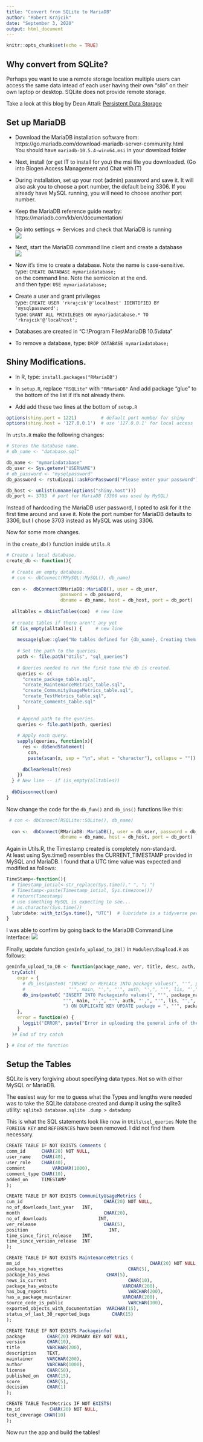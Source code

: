 ```yaml
---
title: "Convert from SQLite to MariaDB"
author: "Robert Krajcik"
date: "September 3, 2020"
output: html_document
---
```


```r
knitr::opts_chunk$set(echo = TRUE)
```

## Why convert from SQLite?

Perhaps you want to use a remote storage location multiple users can access the same data intead of each user having their own "silo" on their own laptop or desktop.  SQLite does not provide remote storage.

Take a look at this blog by Dean Attali:
[Persistent Data Storage](https://shiny.rstudio.com/articles/persistent-data-storage.html)

## Set up MariaDB

- Download the MariaDB installation software from:
https://go.mariadb.com/download-mariadb-server-community.html<br>
You should have `mariadb-10.5.4-winx64.msi` in your download folder

- Next, install (or get IT to install for you) the msi file you downloaded.
(Go into Biogen Access Management and Chat with IT)

- During installation, set up your root (admin) password and save it.
It will also ask you to choose a port number, the default being 3306.
If you already have MySQL running, you will need to choose another port number.

- Keep the MariaDB reference guide nearby:
https://mariadb.com/kb/en/documentation/

- Go into settings -> Services and check that MariaDB is running<br>
 ![](Services.png)
 
- Next, start the MariaDB command line client and create a database<br>
 ![](MariaDB_CLI.png)

- Now it's time to create a database. Note the name is case-sensitive.<br>
  type: `CREATE DATABASE mymariadatabase;` <br>
  on the command line.  Note the semicolon at the end.<br>
  and then type: `USE mymariadatabase;` <br>

- Create a user and grant privileges <br>
  type: `CREATE USER 'rkrajcik'@'localhost' IDENTIFIED BY 'mysqlpassword';`<br>
  type: `GRANT ALL PRIVILEGES ON mymariadatabase.* TO 'rkrajcik'@'localhost';`

- Databases are created in "C:\\Program Files\\MariaDB 10.5\\data"

- To remove a database, type: `DROP DATABASE mymariadatabase;`

## Shiny Modifications.

- In R, type: `install.packages("RMariaDB")`

- In `setup.R`, replace `"RSQLite"` with `"RMariaDB"`
  And add package "glue" to the bottom of the list if it's not already there.

- Add add these two lines at the bottom of `setup.R`
```r
options(shiny.port = 1221)         # default port number for shiny
options(shiny.host = '127.0.0.1')  # use '127.0.0.1' for local access
```

In `utils.R` make the following changes:
```r
# Stores the database name.
# db_name <- "database.sql"

db_name <- "mymariadatabase"
db_user <- Sys.getenv("USERNAME")
# db_password <- "mysqlpassword"
db_password <- rstudioapi::askForPassword("Please enter your password")

db_host <- unlist(unname(options("shiny.host"))) 
db_port <- 3703  # port for MariaDB (3306 was used by MySQL)
```

Instead of hardcoding the MariaDB user password, I opted to ask for it the first time around and save it. Note the port number for MariaDB defaults to 3306, but I chose 3703 instead as MySQL was using 3306.

Now for some more changes.

in the `create_db()` function inside `utils.R` 
```r
# Create a local database.
create_db <- function(){
  
  # Create an empty database.
  # con <- dbConnect(RMySQL::MySQL(), db_name)
  
  con <-  dbConnect(RMariaDB::MariaDB(), user = db_user,
                    password = db_password,
                    dbname = db_name, host = db_host, port = db_port)
  
  alltables = dbListTables(con)  # new line
  
  # create tables if there aren't any yet
  if (is_empty(alltables)) {     # new line
  
    message(glue::glue("No tables defined for {db_name}, Creating them now.")) # new line
    
    # Set the path to the queries.
    path <- file.path("Utils", "sql_queries")
    
    # Queries needed to run the first time the db is created.
    queries <- c(
      "create_package_table.sql",
      "create_MaintenanceMetrics_table.sql",
      "create_CommunityUsageMetrics_table.sql",
      "create_TestMetrics_table.sql",
      "create_Comments_table.sql"
    )
    
    # Append path to the queries.
    queries <- file.path(path, queries)
    
    # Apply each query.
    sapply(queries, function(x){
      res <- dbSendStatement(
        con,
        paste(scan(x, sep = "\n", what = "character"), collapse = ""))
      
      dbClearResult(res)
    })
  } # New line -- if (is_empty(alltables))
  
  dbDisconnect(con)
}

```

Now change the code for the `db_fun()` and `db_ins()` functions like this:
```r
 # con <- dbConnect(RSQLite::SQLite(), db_name)
 
  con <-  dbConnect(RMariaDB::MariaDB(), user = db_user, password = db_password,
                    dbname = db_name, host = db_host, port = db_port)
```

Again in Utils.R, the Timestamp created is completely non-standard.<br>
At least using Sys.time() resembles the CURRENT_TIMESTAMP provided in MySQL and MariaDB.
I found that a UTC time value was expected and modified as follows:
```r
TimeStamp<-function(){
  # Timestamp_intial<-str_replace(Sys.time()," ", "; ")
  # Timestamp<-paste(Timestamp_intial, Sys.timezone())
  # return(Timestamp)
  # use something MySQL is expecting to see...
  # as.character(Sys.time())
  lubridate::with_tz(Sys.time(), "UTC")  # lubridate is a tidyverse package
}
```
I was able to confirm by going back to the MariaDB Command Line Interface:
 ![](SelectFromComments.png)
 
Finally, update function `genInfo_upload_to_DB()` in `Modules\dbupload.R` as follows:

```r
genInfo_upload_to_DB <- function(package_name, ver, title, desc, auth, main, lis, pub) {
  tryCatch(
    expr = {
      # db_ins(paste0( "INSERT or REPLACE INTO package values(", "'", package_name, "',", "'", ver, "',", "'", title ,"'," , "'", desc, "',",
      #                "'", main, "',", "'", auth, "',", "'", lis, "',", "'", pub, "',", "'',", "''", ")"))
      db_ins(paste0( "INSERT INTO Packageinfo values(", "'", package_name, "',", "'", ver, "',", "'", title ,"'," , "'", desc, "',",
                     "'", main, "',", "'", auth, "',", "'", lis, "',", "'", pub, "',", "'',", "''", 
                     ") ON DUPLICATE KEY UPDATE package = ", "'", package_name, "'" ))
    },
    error = function(e) {
      loggit("ERROR", paste("Error in uploading the general info of the package", package_name, "info", e), app = "fileupload-DB")
    }
  )# End of try catch 

} # End of the function
```


## Setup the Tables

SQLite is very forgiving about specifying data types.  Not so with either MySQL or MariaDB.

The easiest way for me to guess what the Types and lengths were needed was to take the SQLite database created and dump it using the sqlite3 utility: `sqlite3 database.sqlite .dump > datadump`

This is what the SQL statements look like now in `Utils\sql_queries`
Note the `FOREIGN KEY` and `REFERENCES` have been removed.  I did not find them necessary.

```r
CREATE TABLE IF NOT EXISTS Comments (   
comm_id      CHAR(20) NOT NULL,    
user_name 	 CHAR(40),   
user_role 	 CHAR(40),   
comment 		 VARCHAR(1000),   
comment_type CHAR(10),   
added_on 	 TIMESTAMP
); 

CREATE TABLE IF NOT EXISTS CommunityUsageMetrics (  
cum_id 					            CHAR(20) NOT NULL,   
no_of_downloads_last_year   INT,  
month 					            CHAR(20),  
no_of_downloads 			      INT,  
ver_release 				        CHAR(5),  
position					          INT,  
time_since_first_release    INT,  
time_since_version_release  INT   
); 

CREATE TABLE IF NOT EXISTS MaintenanceMetrics (   
mm_id   								             CHAR(20) NOT NULL,    
package_has_vignettes				         CHAR(5),   
package_has_news                     CHAR(5),   
news_is_current					             CHAR(10),   
package_has_website				           VARCHAR(200),   
has_bug_reports					             VARCHAR(200),   
has_a_package_maintainer			       VARCHAR(200),   
source_code_is_public   				     VARCHAR(100),   
exported_objects_with_documentation  VARCHAR(15),   
status_of_last_30_reported_bugs  	   CHAR(15) 
); 

CREATE TABLE IF NOT EXISTS Packageinfo(   
package        CHAR(20) PRIMARY KEY NOT NULL,    
version        CHAR(10),   
title          VARCHAR(200),   
description    TEXT,   
maintainer     VARCHAR(200),   
author         VARCHAR(1000),   
license        CHAR(50),   
published_on   CHAR(15),   
score          CHAR(5),   
decision       CHAR(1)
); 

CREATE TABLE TestMetrics IF NOT EXISTS(   
tm_id 		    CHAR(20) NOT NULL,    
test_coverage CHAR(10)  
); 
```

Now run the app and build the tables!